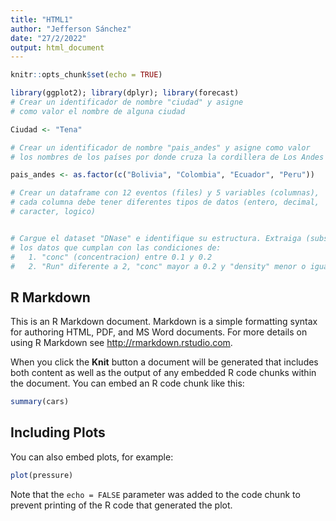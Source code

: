 ```yaml
---
title: "HTML1"
author: "Jefferson Sánchez"
date: "27/2/2022"
output: html_document
---
```


```r
knitr::opts_chunk$set(echo = TRUE)
```

```r
library(ggplot2); library(dplyr); library(forecast)
# Crear un identificador de nombre "ciudad" y asigne 
# como valor el nombre de alguna ciudad

Ciudad <- "Tena"

# Crear un identificador de nombre "pais_andes" y asigne como valor 
# los nombres de los países por donde cruza la cordillera de Los Andes

pais_andes <- as.factor(c("Bolivia", "Colombia", "Ecuador", "Peru"))

# Crear un dataframe con 12 eventos (files) y 5 variables (columnas), 
# cada columna debe tener diferentes tipos de datos (entero, decimal, 
# caracter, logico)


# Cargue el dataset "DNase" e identifique su estructura. Extraiga (subset) 
# los datos que cumplan con las condiciones de: 
#   1. "conc" (concentracion) entre 0.1 y 0.2
#   2. "Run" diferente a 2, "conc" mayor a 0.2 y "density" menor o igual a 1.0
```


## R Markdown

This is an R Markdown document. Markdown is a simple formatting syntax for authoring HTML, PDF, and MS Word documents. For more details on using R Markdown see <http://rmarkdown.rstudio.com>.

When you click the **Knit** button a document will be generated that includes both content as well as the output of any embedded R code chunks within the document. You can embed an R code chunk like this:

```r
summary(cars)
```

## Including Plots

You can also embed plots, for example:

```r
plot(pressure)
```

Note that the `echo = FALSE` parameter was added to the code chunk to prevent printing of the R code that generated the plot.
